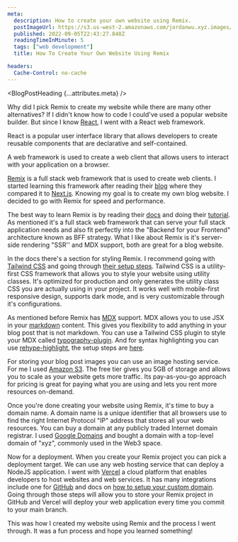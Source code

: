 ```yaml
---
meta:
  description: How to create your own website using Remix.
  postImageUrl: https://s3.us-west-2.amazonaws.com/jordanwu.xyz.images/how-to-create-your-own-website-using-remix.jpg
  published: 2022-09-05T22:43:27.848Z
  readingTimeInMinute: 5
  tags: ["web development"]
  title: How To Create Your Own Website Using Remix

headers:
  Cache-Control: no-cache
---
```



<BlogPostHeading {...attributes.meta} />

Why did I pick Remix to create my website while there are many other alternatives? If I didn't know how to code I could've used a popular website builder. But since I know [React](https://reactjs.org), I went with a React web framework.

React is a popular user interface library that allows developers to create reusable components that are declarative and self-contained.

A web framework is used to create a web client that allows users to interact with your application on a browser.

[Remix](https://remix.run) is a full stack web framework that is used to create web clients. I started
learning this framework after reading their [blog](https://remix.run/blog/remix-vs-next) where they compared it to [Next.js](https://nextjs.org). Knowing my goal is to create my own blog website. I decided to go with Remix for speed and performance.

The best way to learn Remix is by reading their [docs](https://remix.run/docs) and doing their [tutorial](https://remix.run/docs/en/v1/tutorials/jokes). As mentioned it's a full stack web framework that can serve your full stack application needs and also fit perfectly into the "Backend for your Frontend" architecture known as BFF strategy. What I like about Remix is it's server-side rendering "SSR'' and MDX support, both are great for a blog website.

In the docs there's a section for styling Remix. I recommend going with [Tailwind CSS](https://tailwindcss.com) and going through [their setup steps](https://tailwindcss.com/docs/guides/remix). Tailwind CSS is a utility-first CSS framework that allows you to style your website using utility classes. It's optimized for production and only generates the utility class CSS you are actually using in your project. It works well with mobile-first responsive design, supports dark mode, and is very customizable through it's configurations.

As mentioned before Remix has [MDX](https://mdxjs.com) support. MDX allows you to use JSX in your [markdown](https://www.markdownguide.org/) content. This gives you flexibility to add anything in your blog post that is not markdown. You can use a Tailwind CSS plugin to style your MDX called [typography-plugin](https://tailwindcss.com/docs/typography-plugin). And for syntax highlighting you can use [rehype-highlight](https://github.com/rehypejs/rehype-highlight), the setup steps are [here](https://remix.run/docs/en/v1/guides/mdx#advanced-configuration).

For storing your blog post images you can use an image hosting service. For me I used [Amazon S3](https://aws.amazon.com/s3/). The free tier gives you 5GB of storage and allows you to scale as your website gets more traffic. Its pay-as-you-go approach for pricing is great for paying what you are using and lets you rent more resources on-demand.

Once you're done creating your website using Remix, it's time to buy a domain name. A domain name is a unique identifier that all browsers use to find the right Internet Protocol "IP" address that stores all your web resources. You can buy a domain at any publicly traded Internet domain registrar. I used [Google Domains](https://domains.google) and bought a domain with a top-level domain of "xyz", commonly used in the Web3 space.

Now for a deployment. When you create your Remix project you can pick a deployment target. We can use any web hosting service that can deploy a NodeJS application. I went with [Vercel](https://vercel.com) a cloud platform that enables developers to host websites and web services. It has many integrations include one for [GitHub](https://vercel.com/docs/concepts/git/vercel-for-github) and docs on [how to setup your custom domain](https://vercel.com/docs/concepts/projects/custom-domains). Going through those steps will allow you to store your Remix project in GitHub and Vercel will deploy your web application every time you commit to your main branch.

This was how I created my website using Remix and the process I went through. It was a fun process and hope you learned something!
